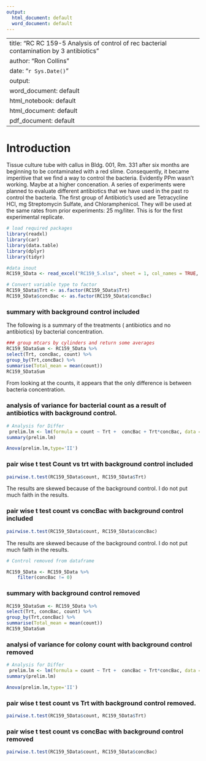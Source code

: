 ```yaml
---
output:
  html_document: default
  word_document: default
---
```

----
title: "RC RC 159-5 Analysis of control of rec bacterial contamination by 3 antibiotics"
author: "Ron Collins"
date: "`r Sys.Date()`"
output: 
  word_document: default
  html_notebook: default
  html_document: default
  pdf_document: default
---
# Introduction
  Tissue culture tube with callus in Bldg. 001, Rm. 331 after six months are beginning to be contaminated with a red slime.  Consequently, it became imperitive that we find a way to control the bacteria.  Evidently PPm wasn't working.  Maybe at a higher concenation. A series of experiments were planned to evaluate different antibiotics that we have used in the past ro control the bacteria.  The first group of Antibiotic's used are Tetracycline HCl, mg Streptomycin Sulfate, and Chloramphenicol. They will be used at the same rates from prior experiments: 25 mg/liter.
  This is for the first experimental replicate.



```r
# load required packages
library(readxl)
library(car)
library(data.table)
library(dplyr)
library(tidyr)
```

```r
#data inout
RC159_5Data <- read_excel("RC159_5.xlsx", sheet = 1, col_names = TRUE, col_types = NULL, na = "NA", skip = 0)
```


```r
# Convert variable type to factor
RC159_5Data$Trt <- as.factor(RC159_5Data$Trt)
RC159_5Data$concBac <- as.factor(RC159_5Data$concBac)

```

### summary with background control included
  The following is a summary of the treatments ( antibiotics and no antibiotics) by bacterial concentration. 
```r
### group mtcars by cylinders and return some averages
RC159_5DataSum <- RC159_5Data %>%
select(Trt, concBac, count) %>%
group_by(Trt,concBac) %>%
summarise(Total_mean = mean(count))
RC159_5DataSum
```
From looking at the counts, it appears that the only difference is between bacteria concentration.


### analysis of variance for bacterial count as a result of antibiotics with background control.
```r
# Analysis for Differ
 prelim.lm <- lm(formula = count ~ Trt +  concBac + Trt*concBac, data = RC159_5Data, na.action=na.omit)
summary(prelim.lm)

Anova(prelim.lm,type='II')
```
### pair wise t test Count vs trt with background control included
```r
pairwise.t.test(RC159_5Data$count, RC159_5Data$Trt)
```
  The results are skewed because of the background control.  I do not put much faith in the results.
  
  
### pair wise t test count  vs concBac with background control included
```r
pairwise.t.test(RC159_5Data$count, RC159_5Data$concBac)
```
  The results are skewed because of the background control.  I do not put much faith in the results. 

```r
# Control removed from dataframe

RC159_5Data <- RC159_5Data %>%
    filter(concBac != 0)
```

### summary with background control removed
```r
RC159_5DataSum <- RC159_5Data %>%
select(Trt, concBac, count) %>%
group_by(Trt,concBac) %>%
summarise(Total_mean = mean(count))
RC159_5DataSum
```


### analysi of variance for colony count with background control removed
```r
# Analysis for Differ
 prelim.lm <- lm(formula = count ~ Trt +  concBac + Trt*concBac, data = RC159_5Data, na.action=na.omit)
summary(prelim.lm)

Anova(prelim.lm,type='II')
```
### pair wise t test count  vs Trt with background control removed.
```r
pairwise.t.test(RC159_5Data$count, RC159_5Data$Trt)
```


### pair wise t test count  vs concBac with background control removed
```r
pairwise.t.test(RC159_5Data$count, RC159_5Data$concBac)
```